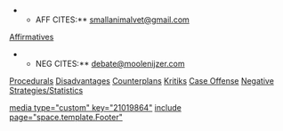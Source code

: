 **AFF CITES:** [[mailto:smallanimalvet@gmail.com|smallanimalvet@gmail.com]]
[[Coppell BM Aff Cites|Affirmatives]]

**NEG CITES:** [[mailto:debate@moolenijzer.com|debate@moolenijzer.com]]
[[Coppell BM Procedurals|Procedurals]]
[[Coppell BM DAs|Disadvantages]]
[[Coppell BM CPs|Counterplans]]
[[Coppell BM Kritiks|Kritiks]]
[[Coppell BM Case|Case Offense]]
[[Coppell BM Neg Strats|Negative Strategies/Statistics]]







[[media type="custom" key="21019864"]]
[[include page="space.template.Footer"]]